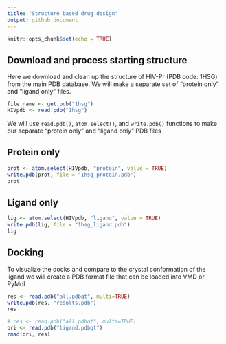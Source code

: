 ```yaml
---
title: "Structure based drug design"
output: github_document
---
```


```r
knitr::opts_chunk$set(echo = TRUE)
```

## Download and process starting structure

Here we download and clean up the structure of HIV-Pr (PDB code: 1HSG) from the main PDB database. We will make a separate set of "protein only" and "ligand only" files.

```r
file.name <- get.pdb("1hsg")
HIVpdb <- read.pdb("1hsg")
```

We will use `read.pdb()`, `atom.select()`, and `write.pdb()` functions to make our separate "protein only" and "ligand only" PDB files

## Protein only

```r
prot <- atom.select(HIVpdb, "protein", value = TRUE)
write.pdb(prot, file = "1hsg_protein.pdb")
prot
```

## Ligand only

```r
lig <- atom.select(HIVpdb, "ligand", value = TRUE)
write.pdb(lig, file = "1hsg_ligand.pdb")
lig
```

## Docking

To visualize the docks and compare to the crystal conformation of the ligand we will create a PDB format file that can be loaded into VMD or PyMol

```r
res <- read.pdb("all.pdbqt", multi=TRUE)
write.pdb(res, "results.pdb")
res
```

```r
# res <- read.pdb("all.pdbqt", multi=TRUE)
ori <- read.pdb("ligand.pdbqt")
rmsd(ori, res)
```

